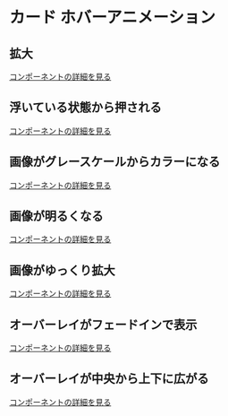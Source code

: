 # カード ホバーアニメーション


<h2 id="float">拡大</h2>

<Story id="hover-card--float" />

[コンポーネントの詳細を見る](/story/hover-card--float)

<h2 id="push">浮いている状態から押される</h2>

<Story id="hover-card--push" />

[コンポーネントの詳細を見る](/story/hover-card--push)

<h2 id="grayscale">画像がグレースケールからカラーになる</h2>

<Story id="hover-card--grayscale" />

[コンポーネントの詳細を見る](/story/hover-card--grayscale)

<h2 id="bright">画像が明るくなる</h2>

<Story id="hover-card--bright" />

[コンポーネントの詳細を見る](/story/hover-card--bright)

<h2 id="zoom">画像がゆっくり拡大</h2>

<Story id="hover-card--zoom" />

[コンポーネントの詳細を見る](/story/hover-card--zoom)

<h2 id="txt">オーバーレイがフェードインで表示</h2>

<Story id="hover-card--txt" />

[コンポーネントの詳細を見る](/story/hover-card--txt)

<h2 id="slidetxt">オーバーレイが中央から上下に広がる</h2>

<Story id="hover-card--slidetxt" />

[コンポーネントの詳細を見る](/story/hover-card--slidetxt)
